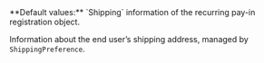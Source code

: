   
<ResponseField name="Shipping" type="object">
**Default values:** `Shipping` information of the recurring pay-in registration object.

Information about the end user’s shipping address, managed by `ShippingPreference`.
<Expandable title="properties">  
<FirstNameResponse />    
<LastNameResponse />  
<Address1Response />  
</Expandable> 
</ResponseField>